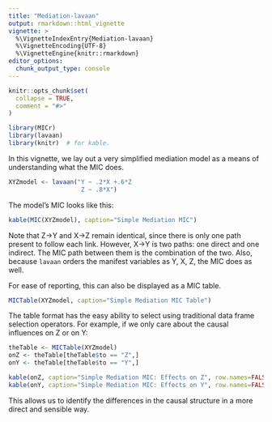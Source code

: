 ---
title: "Mediation-lavaan"
output: rmarkdown::html_vignette
vignette: >
  %\VignetteIndexEntry{Mediation-lavaan}
  %\VignetteEncoding{UTF-8}
  %\VignetteEngine{knitr::rmarkdown}
editor_options: 
  chunk_output_type: console
---

```{r, include = FALSE}
knitr::opts_chunk$set(
  collapse = TRUE,
  comment = "#>"
)
```

```{r setup}
library(MICr)
library(lavaan)
library(knitr)  # for kable.
```

In this vignette, we lay out a very simplified mediation model as a means of understanding what the MIC does.
```{r, XYZExample}
XYZmodel <- lavaan("Y ~ .2*X +.6*Z
                    Z ~ .8*X")
```

The model's MIC looks like this:
```{r}
kable(MIC(XYZmodel), caption="Simple Mediation MIC")
```

Note that Z->Y and X->Z remain identical, since there is only one path present to follow each link.  However, X->Y is two paths: one direct and one indirect.  The MIC path between them is the combination of the two.  Also, because `lavaan` orders the manifest variables as Y, X, Z, the MIC does as well.

For ease of reporting, this can also be displayed as a MIC table.

```{r}
MICTable(XYZmodel, caption="Simple Mediation MIC Table")
```

The table format has the easy ability to select using traditional data frame selection operators.  For example, if we only care about the causal influences on Z or on Y:
```{r}
theTable <- MICTable(XYZmodel)
onZ <- theTable[theTable$to == "Z",]
onY <- theTable[theTable$to == "Y",]

kable(onZ, caption="Simple Mediation MIC: Effects on Z", row.names=FALSE)
kable(onY, caption="Simple Mediation MIC: Effects on Y", row.names=FALSE)
```

This allows us to identify the differences in the causal structure in a more direct and sensible way.
